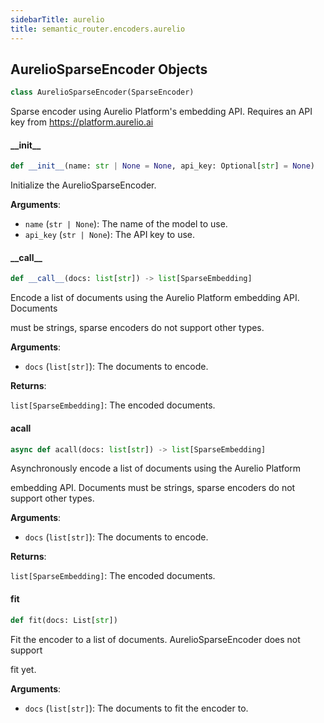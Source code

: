 ```yaml
---
sidebarTitle: aurelio
title: semantic_router.encoders.aurelio
---
```


## AurelioSparseEncoder Objects

```python
class AurelioSparseEncoder(SparseEncoder)
```

Sparse encoder using Aurelio Platform&#x27;s embedding API. Requires an API key from
https://platform.aurelio.ai

#### \_\_init\_\_

```python
def __init__(name: str | None = None, api_key: Optional[str] = None)
```

Initialize the AurelioSparseEncoder.

**Arguments**:

- `name` (`str | None`): The name of the model to use.
- `api_key` (`str | None`): The API key to use.

#### \_\_call\_\_

```python
def __call__(docs: list[str]) -> list[SparseEmbedding]
```

Encode a list of documents using the Aurelio Platform embedding API. Documents

must be strings, sparse encoders do not support other types.

**Arguments**:

- `docs` (`list[str]`): The documents to encode.

**Returns**:

`list[SparseEmbedding]`: The encoded documents.

#### acall

```python
async def acall(docs: list[str]) -> list[SparseEmbedding]
```

Asynchronously encode a list of documents using the Aurelio Platform

embedding API. Documents must be strings, sparse encoders do not support other
types.

**Arguments**:

- `docs` (`list[str]`): The documents to encode.

**Returns**:

`list[SparseEmbedding]`: The encoded documents.

#### fit

```python
def fit(docs: List[str])
```

Fit the encoder to a list of documents. AurelioSparseEncoder does not support

fit yet.

**Arguments**:

- `docs` (`list[str]`): The documents to fit the encoder to.

